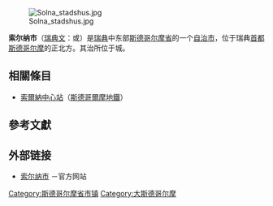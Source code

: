 {{Infobox_Kommun|
fullname=Solna kommun|
coatofarms=[[File:Solna_vapen.svg|100px]]|
county=[[斯德哥尔摩省|斯德哥尔摩省]]|
province=[[乌普兰|乌普兰]]|
capital={{link-en|许特霍尔姆|Skytteholm}}|
map=[[File:Solna_Municipality_in_Stockholm_County.png|200px]]|
arearank=第288名|
area=21.11|
arealand=19.37|
populationrank=第31名|
population=61,717|
densityrank=第3名|
populationdensity=3,186.2|
code=0184<ref>[http://www.scb.se/Grupp/regionalt/rg0101/kommunlankod.xls 瑞典统计局]</ref>|
website=http://www.solna.se/|
footnotes=面积与人口统计数据来自[[瑞典统计局|瑞典统计局]]，截至2006年12月31日}}

[[File:Solna_stadshus.jpg|thumb]]

'''索尔纳市'''（[[瑞典文|瑞典文]]：{{lang|sv|''Solna kommun''}}或{{lang|sv|''Solna stad''}}）是[[瑞典|瑞典]]中东部[[斯德哥尔摩省|斯德哥尔摩省]]的一个[[瑞典自治市|自治市]]，位于瑞典[[首都|首都]][[斯德哥尔摩|斯德哥尔摩]]的正北方。其治所位于{{link-en|许特霍尔姆|Skytteholm}}城。

==相關條目==
*[[索爾納中心站|索爾納中心站]]（[[斯德哥爾摩地鐵|斯德哥爾摩地鐵]]）

== 參考文獻 ==

{{reflist}}

== 外部链接 ==
* [http://www.solna.se/ 索尔纳市] {{Wayback|url=http://www.solna.se/ |date=20151223044933 }}－官方网站

{{Stockholm County}}

{{coord|59|21|25|N|18|00|53|E|display=title|region:SE_type:city(63091)}}

[[Category:斯德哥尔摩省市镇|Category:斯德哥尔摩省市镇]]
[[Category:大斯德哥尔摩|Category:大斯德哥尔摩]]